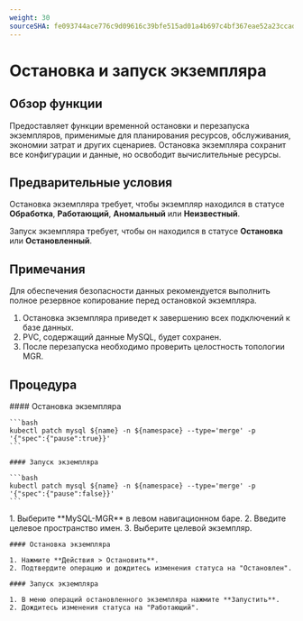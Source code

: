 ```yaml
---
weight: 30
sourceSHA: fe093744ace776c9d09616c39bfe515ad01a4b697c4bf367eae52a23ccad23c9
---
```


# Остановка и запуск экземпляра

## Обзор функции

Предоставляет функции временной остановки и перезапуска экземпляров, применимые для планирования ресурсов, обслуживания, экономии затрат и других сценариев. Остановка экземпляра сохранит все конфигурации и данные, но освободит вычислительные ресурсы.

## Предварительные условия

Остановка экземпляра требует, чтобы экземпляр находился в статусе **Обработка**, **Работающий**, **Аномальный** или **Неизвестный**.

Запуск экземпляра требует, чтобы он находился в статусе **Остановка** или **Остановленный**.

## Примечания

Для обеспечения безопасности данных рекомендуется выполнить полное резервное копирование перед остановкой экземпляра.

1. Остановка экземпляра приведет к завершению всех подключений к базе данных.
2. PVC, содержащий данные MySQL, будет сохранен.
3. После перезапуска необходимо проверить целостность топологии MGR.

## Процедура

<Tabs>
  <Tab label="CLI">
    #### Остановка экземпляра

    ```bash
    kubectl patch mysql ${name} -n ${namespace} --type='merge' -p '{"spec":{"pause":true}}'
    ```

    #### Запуск экземпляра

    ```bash
    kubectl patch mysql ${name} -n ${namespace} --type='merge' -p '{"spec":{"pause":false}}'
    ```
  </Tab>

  <Tab label="Веб-консоль">
    1. Выберите **MySQL-MGR** в левом навигационном баре.
    2. Введите целевое пространство имен.
    3. Выберите целевой экземпляр.

    #### Остановка экземпляра

    1. Нажмите **Действия > Остановить**.
    2. Подтвердите операцию и дождитесь изменения статуса на "Остановлен".

    #### Запуск экземпляра

    1. В меню операций остановленного экземпляра нажмите **Запустить**.
    2. Дождитесь изменения статуса на "Работающий".
  </Tab>
</Tabs>
